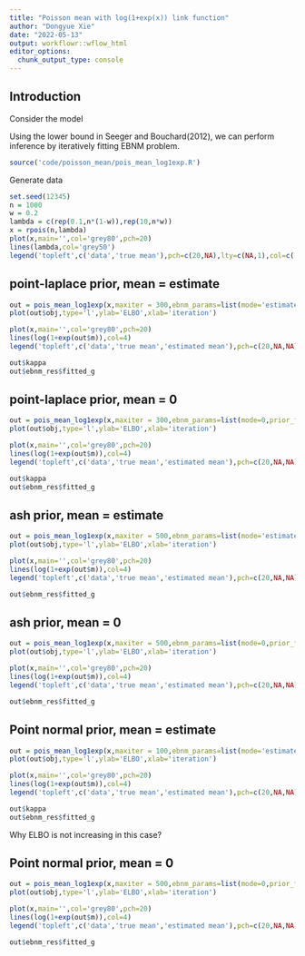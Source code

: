 ```yaml
---
title: "Poisson mean with log(1+exp(x)) link function"
author: "Dongyue Xie"
date: "2022-05-13"
output: workflowr::wflow_html
editor_options:
  chunk_output_type: console
---
```


## Introduction

Consider the model 

\begin{equation}
\begin{split}
    & y_j\sim Poisson(\log(1+\exp(\mu_j))),
    \\
    &\mu_j\sim g(\cdot).
\end{split}
\end{equation}

Using the lower bound in Seeger and Bouchard(2012), we can perform inference by iteratively fitting EBNM problem.

```r
source('code/poisson_mean/pois_mean_log1exp.R')
```

Generate data

```r
set.seed(12345)
n = 1000
w = 0.2
lambda = c(rep(0.1,n*(1-w)),rep(10,n*w))
x = rpois(n,lambda)
plot(x,main='',col='grey80',pch=20)
lines(lambda,col='grey50')
legend('topleft',c('data','true mean'),pch=c(20,NA),lty=c(NA,1),col=c('grey80','grey50'))
```


## point-laplace prior, mean = estimate

```r
out = pois_mean_log1exp(x,maxiter = 300,ebnm_params=list(mode='estimate',prior_family='point_laplace'))
plot(out$obj,type='l',ylab='ELBO',xlab='iteration')

plot(x,main='',col='grey80',pch=20)
lines(log(1+exp(out$m)),col=4)
legend('topleft',c('data','true mean','estimated mean'),pch=c(20,NA,NA),lty=c(NA,1,1),col=c('grey80','grey50',4))
```

```r
out$kappa
out$ebnm_res$fitted_g
```

## point-laplace prior, mean = 0

```r
out = pois_mean_log1exp(x,maxiter = 300,ebnm_params=list(mode=0,prior_family='point_laplace'))
plot(out$obj,type='l',ylab='ELBO',xlab='iteration')

plot(x,main='',col='grey80',pch=20)
lines(log(1+exp(out$m)),col=4)
legend('topleft',c('data','true mean','estimated mean'),pch=c(20,NA,NA),lty=c(NA,1,1),col=c('grey80','grey50',4))
```

```r
out$kappa
out$ebnm_res$fitted_g
```

## ash prior, mean = estimate

```r
out = pois_mean_log1exp(x,maxiter = 500,ebnm_params=list(mode='estimate',prior_family='normal_scale_mixture'))
plot(out$obj,type='l',ylab='ELBO',xlab='iteration')

plot(x,main='',col='grey80',pch=20)
lines(log(1+exp(out$m)),col=4)
legend('topleft',c('data','true mean','estimated mean'),pch=c(20,NA,NA),lty=c(NA,1,1),col=c('grey80','grey50',4))
```


```r
out$ebnm_res$fitted_g
```


## ash prior, mean = 0

```r
out = pois_mean_log1exp(x,maxiter = 500,ebnm_params=list(mode=0,prior_family='normal_scale_mixture'))
plot(out$obj,type='l',ylab='ELBO',xlab='iteration')

plot(x,main='',col='grey80',pch=20)
lines(log(1+exp(out$m)),col=4)
legend('topleft',c('data','true mean','estimated mean'),pch=c(20,NA,NA),lty=c(NA,1,1),col=c('grey80','grey50',4))
```


```r
out$ebnm_res$fitted_g
```


## Point normal prior, mean = estimate

```r
out = pois_mean_log1exp(x,maxiter = 100,ebnm_params=list(mode='estimate',prior_family='point_normal'))
plot(out$obj,type='l',ylab='ELBO',xlab='iteration')

plot(x,main='',col='grey80',pch=20)
lines(log(1+exp(out$m)),col=4)
legend('topleft',c('data','true mean','estimated mean'),pch=c(20,NA,NA),lty=c(NA,1,1),col=c('grey80','grey50',4))
```

```r
out$kappa
out$ebnm_res$fitted_g
```

Why ELBO is not increasing in this case?

## Point normal prior, mean = 0

```r
out = pois_mean_log1exp(x,maxiter = 500,ebnm_params=list(mode=0,prior_family='point_normal'))
plot(out$obj,type='l',ylab='ELBO',xlab='iteration')

plot(x,main='',col='grey80',pch=20)
lines(log(1+exp(out$m)),col=4)
legend('topleft',c('data','true mean','estimated mean'),pch=c(20,NA,NA),lty=c(NA,1,1),col=c('grey80','grey50',4))
```

```r
out$ebnm_res$fitted_g
```

